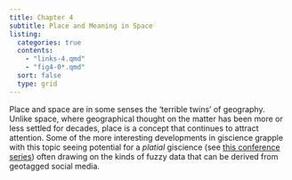 ```yaml
---
title: Chapter 4
subtitle: Place and Meaning in Space
listing:
  categories: true
  contents:
    - "links-4.qmd"
    - "fig4-0*.qmd"
  sort: false
  type: grid
---
```


Place and space are in some senses the 'terrible twins' of geography. Unlike space, where geographical thought on the matter has been more or less settled for decades, place is a concept that continues to attract attention. Some of the more interesting developments in giscience grapple with this topic seeing potential for a _platial_ giscience (see [this conference series](https://platialscience.net/)) often drawing on the kinds of fuzzy data that can be derived from geotagged social media. 